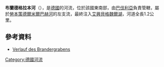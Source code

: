 {{Coord|49.15336|N|10.77707|E|display=title}}

'''布蘭德格拉本河'''（{{lang-de|Brandergraben}}），是[[德國|德國]]的河流，位於該國東南部，由[[巴伐利亞|巴伐利亞]]負責管轄，屬於[[勞本策德爾米爾巴赫河|勞本策德爾米爾巴赫河]]的左支流，最終注入[[艾興貝格魏爾湖|艾興貝格魏爾湖]]，河道全長1.2公里。

==參考資料==
* [http://geoportal.bayern.de/bayernatlas/?x=2RgYT2iGt9hGht0RHc3xiDib3o8*xpn8asNoYyKBuMIutXVD2S2N6b29IcYLbSYqSACNyfbOxMkZNucFaBtGHUOuuEbuVZGy9wDE9J*h3ag&X=5447097.28&Y=4411460.78&zoom=12&lang=de&topic=ba&bgLayer=tk&catalogNodes=122 Verlauf des Brandergrabens] {{Wayback|url=http://geoportal.bayern.de/bayernatlas/?x=2RgYT2iGt9hGht0RHc3xiDib3o8*xpn8asNoYyKBuMIutXVD2S2N6b29IcYLbSYqSACNyfbOxMkZNucFaBtGHUOuuEbuVZGy9wDE9J*h3ag&X=5447097.28&Y=4411460.78&zoom=12&lang=de&topic=ba&bgLayer=tk&catalogNodes=122 |date=20160304134756 }}

{{Germany-geo-stub}}
[[Category:德國河流|Category:德國河流]]